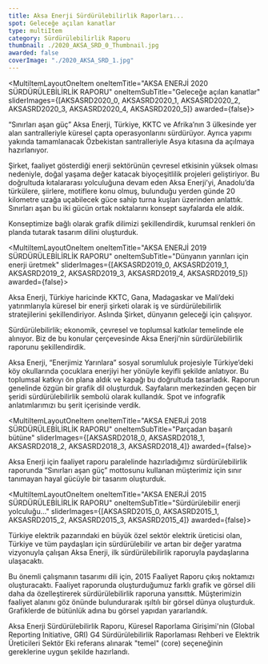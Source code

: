 ```yaml
---
title: Aksa Enerji Sürdürülebilirlik Raporları...
spot: Geleceğe açılan kanatlar
type: multiItem
category: Sürdürülebilirlik Raporu
thumbnail: ./2020_AKSA_SRD_0_Thumbnail.jpg
awarded: false
coverImage: "./2020_AKSA_SRD_1.jpg"
---
```




<MultiItemLayoutOneItem oneItemTitle="AKSA ENERJİ 2020 SÜRDÜRÜLEBİLİRLİK RAPORU" oneItemSubTitle="Geleceğe açılan kanatlar" sliderImages={[AKSASRD2020_0, AKSASRD2020_1, AKSASRD2020_2, AKSASRD2020_3, AKSASRD2020_4, AKSASRD2020_5]} awarded={false}>

“Sınırları aşan güç” Aksa Enerji, Türkiye, KKTC ve Afrika’nın 3 ülkesinde yer alan santralleriyle küresel çapta operasyonlarını sürdürüyor. Ayrıca yapımı yakında tamamlanacak Özbekistan santralleriyle Asya kıtasına da açılmaya hazırlanıyor.

Şirket, faaliyet gösterdiği enerji sektörünün çevresel etkisinin yüksek olması nedeniyle, doğal yaşama değer katacak biyoçeşitlilik projeleri geliştiriyor. Bu doğrultuda kıtalararası yolculuğuna devam eden Aksa Enerji’yi, Anadolu’da türkülere, şiirlere, motiflere konu olmuş, bulunduğu yerden günde 20 kilometre uzağa uçabilecek güce sahip turna kuşları üzerinden anlattık. Sınırları aşan bu iki gücün ortak noktalarını konsept sayfalarda ele aldık.

Konseptimize bağlı olarak grafik dilimizi şekillendirdik, kurumsal renkleri ön planda tutarak tasarım dilini oluşturduk.

</MultiItemLayoutOneItem>


<MultiItemLayoutOneItem oneItemTitle="AKSA ENERJİ 2019 SÜRDÜRÜLEBİLİRLİK RAPORU" oneItemSubTitle="Dünyanın yarınları için enerji üretmek" sliderImages={[AKSASRD2019_0, AKSASRD2019_1, AKSASRD2019_2, AKSASRD2019_3, AKSASRD2019_4, AKSASRD2019_5]} awarded={false}>

Aksa Enerji, Türkiye haricinde KKTC, Gana, Madagaskar ve Mali’deki yatırımlarıyla küresel bir enerji şirketi olarak iş ve sürdürülebilirlik stratejilerini şekillendiriyor. Aslında Şirket, dünyanın geleceği için çalışıyor.

Sürdürülebilirlik; ekonomik, çevresel ve toplumsal katkılar temelinde ele alınıyor. Biz de bu konular çerçevesinde Aksa Enerji’nin sürdürülebilirlik raporunu şekillendirdik.

Aksa Enerji, “Enerjimiz Yarınlara” sosyal sorumluluk projesiyle Türkiye’deki köy okullarında çocuklara enerjiyi her yönüyle keyifli şekilde anlatıyor. Bu toplumsal katkıyı ön plana aldık ve kapağı bu doğrultuda tasarladık. Raporun genelinde özgün bir grafik dil oluşturduk. Sayfaların merkezinden geçen bir şeridi sürdürülebilirlik sembolü olarak kullandık. Spot ve infografik anlatımlarımızı bu şerit içerisinde verdik.

</MultiItemLayoutOneItem>


<MultiItemLayoutOneItem oneItemTitle="AKSA ENERJİ 2018 SÜRDÜRÜLEBİLİRLİK RAPORU" oneItemSubTitle="Parçadan başarılı bütüne" sliderImages={[AKSASRD2018_0, AKSASRD2018_1, AKSASRD2018_2, AKSASRD2018_3, AKSASRD2018_4]} awarded={false}>

Aksa Enerji için faaliyet raporu paralelinde hazırladığımız sürdürülebilirlik raporunda “Sınırları aşan güç” mottosunu kullanan müşterimiz için sınır tanımayan hayal gücüyle bir tasarım oluşturduk.

</MultiItemLayoutOneItem>


<MultiItemLayoutOneItem oneItemTitle="AKSA ENERJİ 2015 SÜRDÜRÜLEBİLİRLİK RAPORU" oneItemSubTitle="Sürdürülebilir enerji yolculuğu..." sliderImages={[AKSASRD2015_0, AKSASRD2015_1, AKSASRD2015_2, AKSASRD2015_3, AKSASRD2015_4]} awarded={false}>

Türkiye elektrik pazarındaki en büyük özel sektör elektrik üreticisi olan, Türkiye ve tüm paydaşları için sürdürülebilir ve artan bir değer yaratma vizyonuyla çalışan Aksa Enerji, ilk sürdürülebilirlik raporuyla paydaşlarına ulaşacaktı.

Bu önemli çalışmanın tasarımı dili için, 2015 Faaliyet Raporu çıkış noktamızı oluşturacaktı. Faaliyet raporunda oluşturduğumuz farklı grafik ve görsel dili daha da özelleştirerek sürdürülebilirlik raporuna yansıttık. Müşterimizin faaliyet alanını göz önünde bulundurarak ışıltılı bir görsel dünya oluşturduk. Grafiklerde de bütünlük adına bu görsel yapıdan yararlandık.

Aksa Enerji Sürdürülebilirlik Raporu, Küresel Raporlama Girişimi'nin (Global Reporting Initiative, GRI) G4 Sürdürülebilirlik Raporlaması Rehberi ve Elektrik Üreticileri Sektör Eki referans alınarak "temel" (core) seçeneğinin gereklerine uygun şekilde hazırlandı.

</MultiItemLayoutOneItem>
